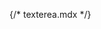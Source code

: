 {/* texterea.mdx */}


<Meta of={comStories} name="Docs"/>

<Title />
<Subtitle />
<Description />


> #### [Bootstrap ~5.3.0 Documentation on Textareas](https://getbootstrap.com/docs/5.3/forms/floating-labels/#textareas)
> * [Resizable textareas](https://git.drupalcode.org/project/drupal/-/blob/10.1.x/core/modules/system/css/components/resize.module.css) in **Drupal `~10.1.0`**
> * [Utilizing more properties for the Textarea form element](https://git.drupalcode.org/project/drupal/-/blob/10.1.x/core/includes/form.inc#L382)
> * [The TEXTAREA element by W3](https://www.w3.org/TR/html401/interact/forms.html#h-17.7)

<Primary />

## Properties
<Controls />

<Stories of={comStories} />

### Examples

#### Example #1: Basic use to match Drupal core and stable9 theme
```
{#
/**
 * @file
 * Theme override for a 'textarea' #type form element.
 *
 * Available variables
 * - wrapper_attributes: A list of HTML attributes for the wrapper element.
 * - attributes: A list of HTML attributes for the <textarea> element.
 * - resizable: An indicator for whether the textarea is resizable.
 * - required: An indicator for whether the textarea is required.
 * - value: The textarea content.
 *
 * @see template_preprocess_textarea()
 */
#}
{% include 'varbase_components:textarea' with {
    wrapper_attributes: wrapper_attributes,
    attributes: attributes,
    required: required|default(false),
    value: value|default('')
  }
%}
```
Used in [Vartheme BS5](https://github.com/Vardot/vartheme_bs5/blob/3.0.x/templates/form/textarea.html.twig)

#### Example #2: Textarea - Resize both
```
{%
  include 'varbase_components:textarea' with {
    resizable: 'both'
    required: true,
    value: "Vivamus hendrerit est sit amet vehicula tempus. Fusce non sollicitudin massa. Nam sollicitudin mollis ullamcorper.",
    rows: 5,
    cols: 80,
    maxlength: 300,
    placeholder: "Type test in this text area",
    wrapper_html_tag: "div",
    wrapper_utility_classes: ['p-sm-3'],
    utility_classes: ['mt-3']
  } 
%}
```

#### Example #3: Textarea - Resize none readonly but not disabled
```
{%
 include 'varbase_components:textarea' with {
    resizable: 'none'
    required: true,
    value: "Vivamus hendrerit est sit amet vehicula tempus. Fusce non sollicitudin massa. Nam sollicitudin mollis ullamcorper.",
    readonly: true,
    disabled: false
  } 
%}
```


## Source code
[//]: # (Twig Template source code)
<Source code={templateSource} />
